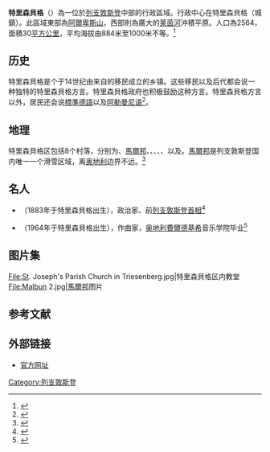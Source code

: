 {{Infobox settlement
|official_name          = 特里森貝格<br>Triesenberg
|settlement_type        = 乡镇
|image_skyline          = 1987.08.25.li.Triesenberg.jpg
|imagesize              = 250px
|image_caption          = 特里森貝格 （1987年照片）
|image_flag             = Flag_of_Triesenberg_Liechtenstein-1.svg
|flag_size              = 30px
|image_shield           = Wappen Triesenberg.svg
|shield_size            = 100px
|image_map              = Triesenberg in Liechtenstein.svg
|mapsize                = 150px
|map_caption            = 特里森貝格位于列支敦斯登位置
|pushpin_label_position = <!-- the position of the pushpin label: left, right, top, bottom, none -->
|coordinates            = {{coord|47|7|5|N|9|32|36|E|region:LI-10|display=inline,title}}
|subdivision_type       = 国家
|subdivision_name       = {{Flag|Liechtenstein}}
|subdivision_type1      = [[選區|選區]]
|subdivision_type2      = 村落
|subdivision_name1      = {{tsl|en|Oberland (electoral district)||高地}}<ref name="Wanderland"/>
|subdivision_name2      = {{tsl|en|Gaflei||卡菲尔}}、[[馬爾邦|馬爾邦]]、{{tsl|en|Masescha||马塞萨}}、{{tsl|en|Rotenboden||罗腾波登}}、{{tsl|en|Silum||斯伦}}、{{tsl|en|Steg (Liechtenstein)||施特格}}、{{tsl|en|Sücka||苏卡}}、{{tsl|en|Wangerberg||旺格贝尔}}<ref name="Wanderland"/>
|area_total_km2             = 29.8
|elevation_m              = 884
|population_footnotes =<ref name="ugeo.urbistat.com">{{cite web | title=Demographic statisticsMunicipality of TRIESENBERG, population density, population, average age, families, foreigners | website=ugeo.urbistat.com | url=https://ugeo.urbistat.com/AdminStat/en/ch/demografia/dati-sintesi/triesenberg/20212983/4 | access-date=2018-08-28 | archive-date=2020-12-27 | archive-url=https://web.archive.org/web/20201227045144/https://ugeo.urbistat.com/AdminStat/en/ch/demografia/dati-sintesi/triesenberg/20212983/4 | dead-url=no }}</ref>
|population_total       = 2,618
|population_as_of       = 2017年
|postal_code_type       = 邮区<ref name="Google Books">{{cite web | title=Global Sourcebook of Address Data Management | website=Google Books | url=https://books.google.com/books/about/Global_Sourcebook_of_Address_Data_Manage.html?id=iGdQDwAAQBAJ | access-date=2018-08-28 | archive-date=2020-12-10 | archive-url=https://web.archive.org/web/20201210053431/https://books.google.com/books/about/Global_Sourcebook_of_Address_Data_Manage.html?id=iGdQDwAAQBAJ | dead-url=no }}</ref>
|postal_code            = 9497
|area_code              = 7004
|iso_code               = LI-10
|website                = [http://www.triesenberg.li/ 官方网址]
|population_density_urban_mi2 =
|timezone               = CET
|utc_offset             = +1
|timezone_DST           = CEST
}} 
'''特里森貝格'''（{{lang-de|Triesenberg}}）為一位於[[列支敦斯登|列支敦斯登]]中部的行政區域。行政中心在特里森貝格（城鎮）。此區域東部為[[阿爾卑斯山|阿爾卑斯山]]，西部則為廣大的[[萊茵河|萊茵河]]沖積平原。人口為2564，面積30[[平方公里|平方公里]]，平均海拔由884米至1000米不等。<ref name="topographic-map.com">{{cite web | title=Topographic map Triesenberg | website=topographic-map.com | url=http://en-gb.topographic-map.com/places/Triesenberg-3870224/ | access-date=2018-08-28 | archive-date=2018-08-29 | archive-url=https://web.archive.org/web/20180829023859/http://en-gb.topographic-map.com/places/Triesenberg-3870224/ | dead-url=no }}</ref>

==历史==
特里森貝格是个于14世纪由来自{{tsl|en|Walser||沃尔泽}}的移民成立的乡镇。这些移民以及后代都会说一种独特的特里森貝格方言。特里森貝格政府也积极鼓励这种方言。特里森貝格方言以外，居民还会说[[標準德語|標準德語]]以及[[阿勒曼尼语|阿勒曼尼语]]<ref name="Poole">{{cite web | last=Poole | first=Thom | title=History | website=About Liechtenstein | url=http://about-liechtenstein.co.uk/index.php/villages/oberland-villages/triesenberg-village/triesenberg-history | access-date=2018-08-28 | archive-date=2021-02-03 | archive-url=https://web.archive.org/web/20210203230743/http://about-liechtenstein.co.uk/index.php/villages/oberland-villages/triesenberg-village/triesenberg-history | dead-url=no }}</ref>。

==地理==
特里森貝格区包括8个村落，分别为{{tsl|en|Gaflei||卡菲尔}}、[[馬爾邦|馬爾邦]]、{{tsl|en|Masescha||马塞萨}}、{{tsl|en|Rotenboden||罗腾波登}}、{{tsl|en|Silum||斯伦}}、{{tsl|en|Steg (Liechtenstein)||施特格}}、{{tsl|en|Sücka||苏卡}}以及{{tsl|en|Wangerberg||旺格贝尔}}。[[馬爾邦|馬爾邦]]是列支敦斯登国内唯一一个滑雪区域，离[[奥地利|奥地利]]边界不远。<ref name="Wanderland">{{cite web | title=Triesenberg (FL) | website=Wanderland | url=https://www.schweizmobil.ch/en/hiking-in-switzerland/services/places/ort-099.html | access-date=2018-08-28 | archive-date=2021-02-05 | archive-url=https://web.archive.org/web/20210205153610/https://www.schweizmobil.ch/en/hiking-in-switzerland/services/places/ort-099.html | dead-url=no }}</ref>

== 名人 ==

* {{tsl|en|Gustav Schädler||古斯塔夫·舍德勒}}（1883年于特里森貝格出生），政治家、前[[列支敦斯登首相|列支敦斯登首相]]<ref name="Gutenberg 1922">{{cite web | last=Gutenberg | first=Project | title=Gustav Schädler - eBooks - Read eBooks online | website=Project Gutenberg Self-Publishing | date=1922-06-06 | url=http://www.self.gutenberg.org/articles/Gustav_Sch%C3%A4dler | access-date=2018-08-28 | archive-date=2019-06-26 | archive-url=https://web.archive.org/web/20190626090652/http://www.self.gutenberg.org/articles/gustav_sch%C3%A4dler | dead-url=no }}</ref>
* {{tsl|en|Marco Schädler||马尔科·舍德勒}}（1964年于特里森貝格出生），作曲家，[[奥地利|奥地利]][[費爾德基希|費爾德基希]]音乐学院毕业<ref name="Google Books1">{{cite web | title=Liechtenstein | website=Google Books | url=https://books.google.com/books/about/Liechtenstein.html?id=7IRAl4RcfykC | access-date=2018-08-28 | archive-url=https://web.archive.org/web/20161223215814/https://books.google.com/books/about/Liechtenstein.html?id=7IRAl4RcfykC | archive-date=2016-12-23 | dead-url=no }}</ref>

==图片集==
<gallery widths=180>
File:St. Joseph's Parish Church in Triesenberg.jpg|特里森貝格区内教堂
File:Malbun 2.jpg|[[馬爾邦|馬爾邦]]图片
</gallery>

==参考文献==
{{Reflist|30em}}

==外部链接==
*[http://www.triesenberg.li 官方网址] {{Wayback|url=http://www.triesenberg.li/ |date=20080926044558 }}
{{commonscat-inline|Triesenberg}}
{{列支敦士登行政区划}}
{{Authority control}}
[[Category:列支敦斯登|Category:列支敦斯登]]